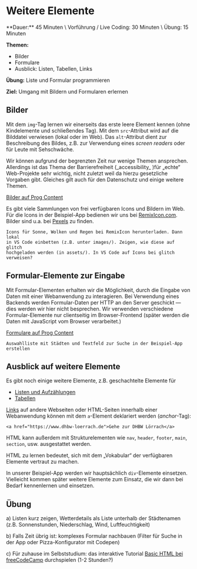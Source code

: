 
# Weitere Elemente

<Callout>
  **Dauer:** 45 Minuten \
  Vorführung / Live Coding: 30 Minuten \
  Übung: 15 Minuten

  **Themen:**

  - Bilder
  - Formulare
  - Ausblick: Listen, Tabellen, Links

  **Übung:** Liste und Formular programmieren

  **Ziel:** Umgang mit Bildern und Formularen erlernen

</Callout>

## Bilder

Mit dem `img`-Tag lernen wir einerseits das erste leere Element kennen
(ohne Kindelemente und schließendes Tag). Mit dem `src`-Attribut wird auf die 
Bilddatei verwiesen (lokal oder im Web). Das `alt`-Attribut dient zur 
Beschreibung des Bildes, z.B. zur Verwendung eines _screen readers_ oder für 
Leute mit Sehschwäche.

<Callout type="warning">
Wir können aufgrund der begrenzten Zeit nur wenige Themen ansprechen. 
Allerdings ist das Thema der Barrierefreiheit (_accessibility_ )für „echte“ 
Web-Projekte sehr wichtig, nicht zuletzt weil da hierzu gesetzliche Vorgaben 
gibt. Gleiches gilt auch für den Datenschutz und einige weitere Themen.
</Callout>

[Bilder auf Prog Content](https://www.progcontent.com/html-kompakt/bilder)

Es gibt viele Sammlungen von frei verfügbaren Icons und Bildern im Web. 
Für die Icons in der Beispiel-App bedienen wir uns bei 
[RemixIcon.com](https://remixicon.com/). Bilder sind u.a. bei 
[Pexels](https://www.pexels.com) zu finden.

```
Icons für Sonne, Wolken und Regen bei RemixIcon herunterladen. Dann lokal
in VS Code einbetten (z.B. unter images/). Zeigen, wie diese auf glitch
hochgeladen werden (in assets/). In VS Code auf Icons bei glitch verweisen?
```

## Formular-Elemente zur Eingabe

Mit Formular-Elementen erhalten wir die Möglichkeit, durch die Eingabe von
Daten mit einer Webanwendung zu interagieren. Bei Verwendung eines Backends
werden Formular-Daten per HTTP an den Server geschickt &mdash; dies werden
wir hier nicht besprechen. Wir verwenden verschiedene Formular-Elemente
nur clientseitig im Browser-Frontend (später werden die Daten mit JavaScript
vom Browser verarbeitet.)

[Formulare auf Prog Content](https://www.progcontent.com/html-kompakt/formulare)


```
Auswahlliste mit Städten und Textfeld zur Suche in der Beispiel-App erstellen
```

## Ausblick auf weitere Elemente

Es gibt noch einige weitere Elemente, z.B. geschachtelte Elemente für

- [Listen und Aufzählungen](https://www.progcontent.com/html-kompakt/listen)
- [Tabellen](https://www.progcontent.com/html-kompakt/tabellen)

[Links](https://www.progcontent.com/html-kompakt/links_) auf andere 
Webseiten oder HTML-Seiten innerhalb einer Webanwendung können mit dem
`a`-Element deklariert werden (_anchor_-Tag):

```
<a href="https://www.dhbw-loerrach.de">Gehe zur DHBW Lörrach</a>
```

HTML kann außerdem mit Strukturelementen wie `nav`, `header`, `footer`, 
`main`, `section`, usw. ausgestattet werden. 

<Callout type="warning">
HTML zu lernen bedeutet, sich mit dem „Vokabular“ der 
verfügbaren Elemente vertraut zu machen.
</Callout>

In unserer Beispiel-App werden wir hauptsächlich `div`-Elemente einsetzen.
Vielleicht kommen später weitere Elemente zum Einsatz, die wir dann bei
Bedarf kennenlernen und einsetzen.

## Übung 

a)
Listen kurz zeigen, Wetterdetails als Liste unterhalb der Städtenamen
(z.B. Sonnenstunden, Niederschlag, Wind, Luftfeuchtigkeit)

b) 
Falls Zeit übrig ist: komplexes Formular nachbauen (Filter für Suche in der App oder
Pizza-Konfigurator mit Codepen)

c)
Für zuhause im Selbststudium: das interaktive Tutorial 
[Basic HTML bei freeCodeCamp](https://www.freecodecamp.org/learn/responsive-web-design/) durchspielen (1-2 Stunden?)